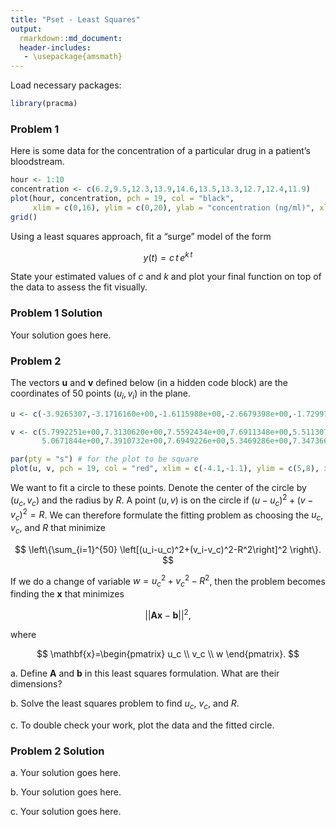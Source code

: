 ```yaml
---
title: "Pset - Least Squares"
output:
  rmarkdown::md_document:
  header-includes:
   - \usepackage{amsmath}
---
```


\renewcommand{\vec}[1]{\mathbf{#1}}
\renewcommand{\mat}[1]{\mathbf{#1}}

Load necessary packages:

```r
library(pracma)
```

### Problem 1

Here is some data for the concentration of a particular drug in a patient's bloodstream.
```r
hour <- 1:10
concentration <- c(6.2,9.5,12.3,13.9,14.6,13.5,13.3,12.7,12.4,11.9)
plot(hour, concentration, pch = 19, col = "black",
     xlim = c(0,16), ylim = c(0,20), ylab = "concentration (ng/ml)", xlab = "time (hours)")
grid()
```

Using a least squares approach, fit a "surge" model of the form

$$
y(t) = c\,t\,e^{k\,t}
$$

State your estimated values of $c$ and $k$ and plot your final function on top of the data to assess the fit visually.

### Problem 1 Solution

Your solution goes here.

### Problem 2

The vectors $\vec{u}$ and $\vec{v}$ defined below (in a hidden code block) are the coordinates of 50 points $(u_i,v_i)$ in the plane.
```r
u <- c(-3.9265307,-3.1716160e+00,-1.6115988e+00,-2.6679398e+00,-1.7299714e+00,-2.2185018e+00,-2.0618500e+00,-1.4774499e+00,-3.2095408e+00,-2.0139385e+00,-2.0965393e+00,-2.8414848e+00,-3.5516322e+00,-2.3325005e+00,-1.6889345e+00,-1.4937155e+00,-1.3103945e+00,-1.3082423e+00,-1.5221371e+00,-1.8621796e+00,-2.8784185e+00,-3.3058351e+00,-2.9418136e+00,-3.5689305e+00,-3.2715656e+00,-1.8167830e+00,-2.6160985e+00,-3.6369299e+00,-3.6094960e+00,-3.8213899e+00,-3.5639197e+00,-2.9667150e+00,-1.9473222e+00,-3.0470691e+00,-2.8955875e+00,-3.2029692e+00,-2.2688964e+00,-2.3212990e+00,-1.1585153e+00,-1.8993455e+00,-3.5771792e+00,-2.6473229e+00,-1.4699478e+00,-3.7978927e+00,-2.0968345e+00,-4.0118440e+00,-2.2415905e+00,-1.3737454e+00,-2.0935937e+00,-1.4260492e+00)

v <- c(5.7992251e+00,7.3130620e+00,7.5592434e+00,7.6911348e+00,5.5113079e+00,7.7442101e+00,7.7091849e+00,6.0549104e+00,7.5170875e+00,7.6045473e+00,5.1354212e+00,
       5.0671844e+00,7.3910732e+00,7.6949226e+00,5.3469286e+00,7.3473664e+00,6.8715471e+00,6.7842012e+00,5.7283630e+00,7.7633148e+00,7.7677261e+00,5.4778857e+00,5.0690285e+00,5.5246190e+00,7.6772318e+00,5.3181407e+00,7.6148680e+00,7.3524730e+00,6.0303455e+00,5.8476992e+00,5.8479253e+00,5.3237261e+00,5.1703804e+00,5.4245981e+00,7.7991795e+00,5.5734007e+00,7.8705366e+00,5.1617927e+00,6.1579013e+00,5.4067639e+00,7.2445803e+00,7.6805233e+00,6.1180277e+00,7.3691475e+00,7.6463880e+00,6.1479510e+00,7.7414349e+00,7.2054473e+00,5.2385698e+00,5.8594283e+00)
```

```r
par(pty = "s") # for the plot to be square
plot(u, v, pch = 19, col = "red", xlim = c(-4.1,-1.1), ylim = c(5,8), xlab = "u", ylab = "v")
```

We want to fit a circle to these points. Denote the center of the circle by $(u_c,v_c)$ and the radius by $R$. A point $(u,v)$ is on the circle if $(u-u_c)^2+(v-v_c)^2=R$. We can therefore formulate the fitting problem as choosing the $u_c$, $v_c$, and $R$ that minimize

$$
\left\{\sum_{i=1}^{50} \left[(u_i-u_c)^2+(v_i-v_c)^2-R^2\right]^2  \right\}.
$$

If we do a change of variable $w=u_c^2+v_c^2-R^2$, then the problem becomes finding the $\vec{x}$ that minimizes

$$
||\mat{A}\vec{x}-\vec{b}||^2,
$$

where

$$
\vec{x}=\begin{pmatrix} u_c \\ v_c \\ w \end{pmatrix}.
$$


a\. Define $\mat{A}$ and $\vec{b}$ in this least squares formulation. What are their dimensions?

b\. Solve the least squares problem to find $u_c$, $v_c$, and $R$.

c\. To double check your work, plot the data and the fitted circle.

### Problem 2 Solution

a\. Your solution goes here.

b\. Your solution goes here.

c\. Your solution goes here.